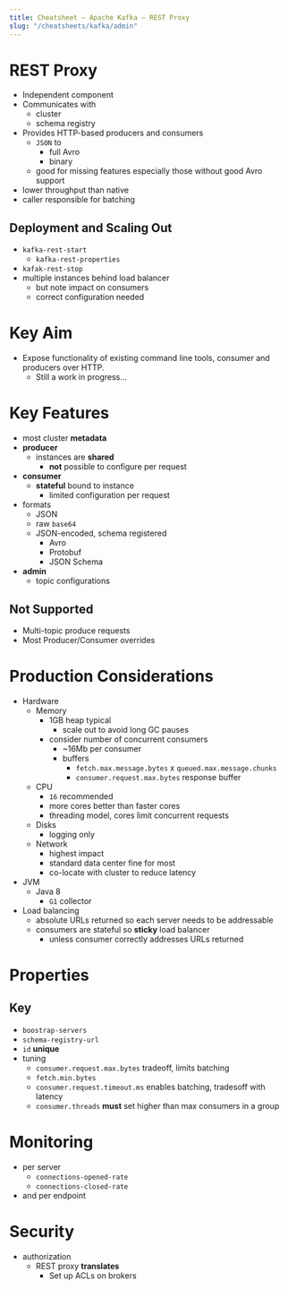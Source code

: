 ```yaml
---
title: Cheatsheet – Apache Kafka – REST Proxy
slug: "/cheatsheets/kafka/admin"
---
```



# REST Proxy
 * Independent component
 * Communicates with
    * cluster
    * schema registry
 * Provides HTTP-based producers and consumers
    * ```JSON``` to
        * full Avro
        * binary
    * good for missing features especially those without good Avro support
 * lower throughput than native
 * caller responsible for batching

## Deployment and Scaling Out
 * ```kafka-rest-start```
    * ```kafka-rest-properties```
 * ```kafak-rest-stop```
 * multiple instances behind load balancer
    * but note impact on consumers
    * correct configuration needed

# Key Aim
 * Expose functionality of existing command line tools, consumer and producers over HTTP.
    * Still a work in progress...

# Key Features
 * most cluster **metadata**
 * **producer**
    * instances are **shared**
        * **not** possible to configure per request
 * **consumer**
    * **stateful** bound to instance
        * limited configuration per request
 * formats
    * JSON
    * raw ```base64```
    * JSON-encoded, schema registered
        * Avro
        * Protobuf
        * JSON Schema
 * **admin**
    * topic configurations

## Not Supported
 * Multi-topic produce requests
 * Most Producer/Consumer overrides

# Production Considerations
 * Hardware
    * Memory
        * 1GB heap typical
            * scale out to avoid long GC pauses
        * consider number of concurrent consumers
            * ~16Mb per consumer
            * buffers
                * ```fetch.max.message.bytes``` x ```queued.max.message.chunks```
                * ```consumer.request.max.bytes``` response buffer
    * CPU
        * ```16``` recommended
        * more cores better than faster cores
        * threading model, cores limit concurrent requests
    * Disks
        * logging only
    * Network
        * highest impact
        * standard data center fine for most
        * co-locate with cluster to reduce latency
 * JVM
    * Java 8
        * ```G1``` collector
 * Load balancing
    * absolute URLs returned so each server needs to be addressable
    * consumers are stateful so **sticky** load balancer
        * unless consumer correctly addresses URLs returned

# Properties

## Key
 * ```boostrap-servers```
 * ```schema-registry-url```
 * ```id``` **unique**
 * tuning
    * ```consumer.request.max.bytes``` tradeoff, limits batching
    * ```fetch.min.bytes```
    * ```consumer.request.timeout.ms``` enables batching, tradesoff with latency
    * ```consumer.threads``` **must** set higher than max consumers in a group

# Monitoring
 * per server
    * ```connections-opened-rate```
    * ```connections-closed-rate```
 * and per endpoint

# Security
 * authorization
    * REST proxy **translates**
        * Set up ACLs on brokers